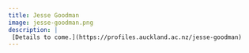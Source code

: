 ```yaml
---
title: Jesse Goodman
image: jesse-goodman.png
description: |
 [Details to come.](https://profiles.auckland.ac.nz/jesse-goodman)
---
```

